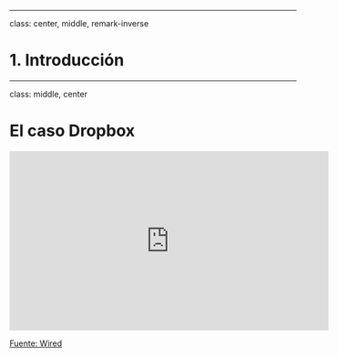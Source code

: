 
---

class: center, middle, remark-inverse

# 1. Introducción 

---
class: middle, center

# El caso Dropbox

<iframe width="560" height="315" src="https://www.youtube.com/embed/IurCQlHOpyw" frameborder="0" gesture="media" allow="encrypted-media" allowfullscreen></iframe>

[Fuente: Wired](https://www.youtube.com/watch?v=1FXUf12eMrM)                       
                       


